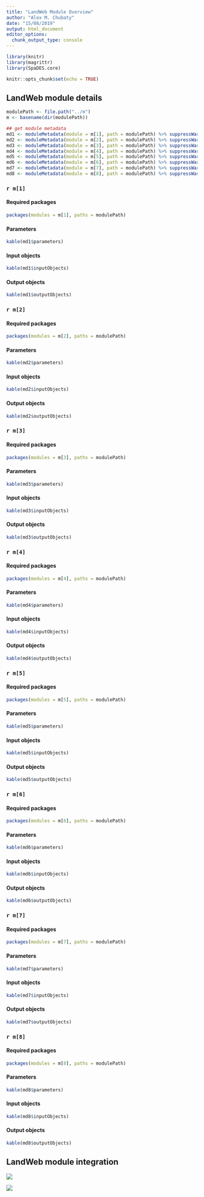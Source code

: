 ```yaml
---
title: "LandWeb Module Overview"
author: "Alex M. Chubaty"
date: "15/08/2019"
output: html_document
editor_options: 
  chunk_output_type: console
---
```


```r
library(knitr)
library(magrittr)
library(SpaDES.core)

knitr::opts_chunk$set(echo = TRUE)
```

## LandWeb module details

```r
modulePath <- file.path("../m")
m <- basename(dir(modulePath))

## get module metadata
md1 <- moduleMetadata(module = m[1], path = modulePath) %>% suppressWarnings() ## Biomass_regeneration
md2 <- moduleMetadata(module = m[2], path = modulePath) %>% suppressWarnings() ## BiomassSpeciesData
md3 <- moduleMetadata(module = m[3], path = modulePath) %>% suppressWarnings() ## Boreal_LBMRDataPrep
md4 <- moduleMetadata(module = m[4], path = modulePath) %>% suppressWarnings() ## LandMine
md5 <- moduleMetadata(module = m[5], path = modulePath) %>% suppressWarnings() ## LandWeb_output
md6 <- moduleMetadata(module = m[6], path = modulePath) %>% suppressWarnings() ## LandWeb_preamble
md7 <- moduleMetadata(module = m[7], path = modulePath) %>% suppressWarnings() ## LBMR
md8 <- moduleMetadata(module = m[8], path = modulePath) %>% suppressWarnings() ## timeSinceFire
```

### `r m[1]`

#### Required packages

```r
packages(modules = m[1], paths = modulePath)
```

#### Parameters

```r
kable(md1$parameters)
```

#### Input objects

```r
kable(md1$inputObjects)
```

#### Output objects

```r
kable(md1$outputObjects)
```

### `r m[2]`

#### Required packages

```r
packages(modules = m[2], paths = modulePath)
```

#### Parameters

```r
kable(md2$parameters)
```

#### Input objects

```r
kable(md2$inputObjects)
```

#### Output objects

```r
kable(md2$outputObjects)
```

### `r m[3]`

#### Required packages

```r
packages(modules = m[3], paths = modulePath)
```

#### Parameters

```r
kable(md3$parameters)
```

#### Input objects

```r
kable(md3$inputObjects)
```

#### Output objects

```r
kable(md3$outputObjects)
```

### `r m[4]`

#### Required packages

```r
packages(modules = m[4], paths = modulePath)
```

#### Parameters

```r
kable(md4$parameters)
```

#### Input objects

```r
kable(md4$inputObjects)
```

#### Output objects

```r
kable(md4$outputObjects)
```

### `r m[5]`

#### Required packages

```r
packages(modules = m[5], paths = modulePath)
```

#### Parameters

```r
kable(md5$parameters)
```

#### Input objects

```r
kable(md5$inputObjects)
```

#### Output objects

```r
kable(md5$outputObjects)
```

### `r m[6]`

#### Required packages

```r
packages(modules = m[6], paths = modulePath)
```

#### Parameters

```r
kable(md6$parameters)
```

#### Input objects

```r
kable(md6$inputObjects)
```

#### Output objects

```r
kable(md6$outputObjects)
```

### `r m[7]`

#### Required packages

```r
packages(modules = m[7], paths = modulePath)
```

#### Parameters

```r
kable(md7$parameters)
```

#### Input objects

```r
kable(md7$inputObjects)
```

#### Output objects

```r
kable(md7$outputObjects)
```

### `r m[8]`

#### Required packages

```r
packages(modules = m[8], paths = modulePath)
```

#### Parameters

```r
kable(md8$parameters)
```

#### Input objects

```r
kable(md8$inputObjects)
```

#### Output objects

```r
kable(md8$outputObjects)
```

## LandWeb module integration

![](LandWeb_module_diagram.png)

![](LandWeb_object_diagram.png)
